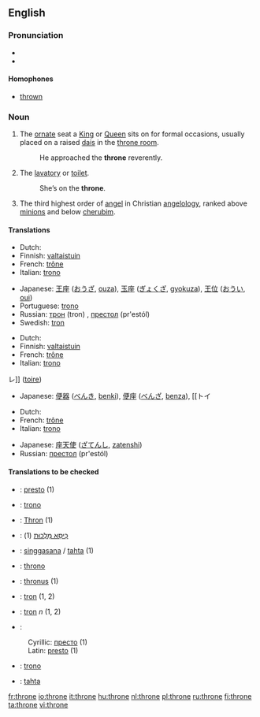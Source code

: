 ==English==

===Pronunciation===
*{{IPA|/θrəʊn/}}
*{{rhymes|əʊn}}
====Homophones====
*[[thrown]]

===Noun===
{{en-noun}}

# The [[ornate]] seat a [[King]] or [[Queen]] sits on for formal occasions, usually placed on a raised [[dais]] in the [[throne room]].
#: He approached the '''throne''' reverently.
# {{colloquial}} The [[lavatory]] or [[toilet]].
#: She’s on the '''throne'''.
# {{context|Biblical tradition}} The third highest order of [[angel]] in Christian [[angelology]], ranked above [[minion]]s and below [[cherub]]im.

====Translations====
{{trans-top|ornate seat}}
*Dutch: {{t|nl|troon|m}}
*Finnish: [[valtaistuin]]
*French: [[trône]] {{m}}
*Italian: [[trono]] {{m}}
{{trans-mid}}
*Japanese: [[王座]] ([[おうざ]], [[ouza]]), [[玉座]] ([[ぎょくざ]], [[gyokuza]]), [[王位]] ([[おうい]], [[oui]]) 
*Portuguese: [[trono]] {{m}}
*Russian: [[трон]] (tron) {{m}}, [[престол]] (pr'estól) {{m}}
*Swedish: [[tron]] {{c}}
{{trans-bottom}}

{{trans-top|lavatory or toilet}}
*Dutch: {{t|nl|troon|m}}
*Finnish: [[valtaistuin]]
*French: [[trône]] {{m}}
*Italian: [[trono]] {{m}}
レ]] ([[toire]])
{{trans-mid}}
*Japanese: [[便器]] ([[べんき]], [[benki]]), [[便座]] ([[べんざ]], [[benza]]), [[トイ
{{trans-bottom}}

{{trans-top|third highest order of angel}}
*Dutch: {{t|nl|troon|m}}
*French: [[trône]] {{m}}
*Italian: [[trono]] {{m}}
{{trans-mid}}
*Japanese: [[座天使]] ([[ざてんし]], [[zatenshi]])
*Russian: [[престол]] (pr'estól) {{m}}
{{trans-bottom}}

====Translations to be checked====
{{checktrans}}
*{{ttbc|Bosnian}}: [[presto]] {{m}} (1)
*{{ttbc|Esperanto}}: [[trono]]
*{{ttbc|German}}: [[Thron]] {{m}} (1)
*{{ttbc|Hebrew}}: [[כיסא מלכות|כִּיסֵּא מַלְכוּת]] {{m}} (1)
*{{ttbc|Indonesian}}: [[singgasana]] / [[tahta]] (1)
*{{ttbc|Interlingua}}: [[throno]]
*{{ttbc|Latin}}: [[thronus]] {{m}} (1)
*{{ttbc|Polish}}: [[tron]] {{m}} (1, 2)
*{{ttbc|Romanian}}: [[tron]] ''n'' (1, 2)
*{{ttbc|Serbian}}:
:Cyrillic: [[престо]] {{m}} (1)
:Latin: [[presto]] {{m}} (1)
*{{ttbc|Spanish}}: [[trono]] {{m}}
*{{ttbc|Turkish}}: [[tahta]]

[[fr:throne]]
[[io:throne]]
[[it:throne]]
[[hu:throne]]
[[nl:throne]]
[[pl:throne]]
[[ru:throne]]
[[fi:throne]]
[[ta:throne]]
[[vi:throne]]